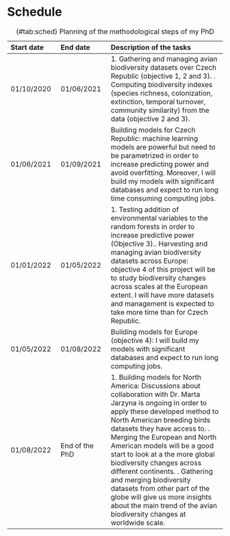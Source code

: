 
# Schedule {#schedule}


Table: (\#tab:sched) Planning of the methodological steps of my PhD

 Start date   |   End date    | Description of the tasks   |
:-----|  :-----|:-------------|
 01/10/2020   |     01/06/2021| 1. Gathering and managing avian biodiversity datasets over Czech Republic (objective 1, 2 and 3). \newline 2. Computing biodiversity indexes (species richness, colonization, extinction, temporal turnover, community similarity) from the data (objective 2 and 3).|
  01/06/2021  |    01/09/2021 | Building models for Czech Republic: machine learning models are powerful but need to be parametrized in order to increase predicting power and avoid overfitting. Moreover, I will build my models with significant databases and expect to run long time consuming computing jobs.|
  01/01/2022  | 01/05/2022    | 1. Testing addition of environmental variables to the random forests in order to increase predictive power (Objective 3).\newline 2. Harvesting and managing avian biodiversity datasets across Europe: objective 4 of this project will be to study biodiversity changes across scales at the European extent. I will have more datasets and management is expected to take more time than for Czech Republic.|
  01/05/2022  | 01/08/2022    | Building models for Europe (objective 4): I will build my models with significant databases and expect to run long computing jobs.|
  01/08/2022  | End of the PhD| 1. Building models for North America: Discussions about collaboration with Dr. Marta Jarzyna is ongoing in order to apply these developed method to North American breeding birds datasets they have access to. \newline 2. Merging the European and North American models will be a good start to look at a the more global biodiversity changes across different continents. \newline 3. Gathering and merging biodiversity datasets from other part of the globe will give us more insights about the main trend of the avian biodiversity changes at worldwide scale.|
 

  





<!-- I try to refer to \ref{tab:sched} -->

